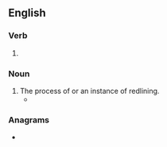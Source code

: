 ==English==

===Verb===
{{head|en|verb form}}

# {{present participle of|redline|lang=en|nocat=1}}

===Noun===
{{en-noun|~}}

# The process of or an instance of redlining.
#* {{quote-book|year=2013 |title=The Scourge of Genocide: Essays and Reflections |author=Adam Jones |page=29|lang=en |ISBN=1135047154|passage=I won't soon forget Ben handing me the first of those printouts, literally covered with his notes, arrows, X's, '''redlinings'''...My heart sank.}}

===Anagrams===
* {{anagrams|en|a=degiilnnr|niderling}}